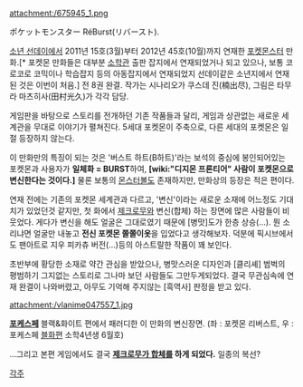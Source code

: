 attachment:/675945_1.png

ポケットモンスター RéBurst(リバースト).

[[소년 선데이]]에서 2011년 15호(3월)부터 2012년 45호(10월)까지 연재한 [[포켓몬스터]] 만화.[* 포켓몬 만화들은 대부분 [[소학관]] 출판 잡지에서 연재되었거나 되고 있으나, 보통 코로코로 코믹이나 학습잡지 등의 아동잡지에서 연재되었지 선데이같은 소년지에서 연재된 것은 이번이 처음.] 전 8권 완결.
작가는 시나리오가 쿠스데 진(楠出尽), 그림은 타무라 마츠히사(田村光久)가 각각 담당.

게임판을 바탕으로 스토리를 전개하던 기존 작품들과 달리, 게임과 상관없는 새로운 세계관을 무대로 이야기가 펼쳐진다. 5세대 포켓몬이 주축으로, 다른 세대의 포켓몬은 일절 등장하지 않는다.

이 만화만의 특징이 되는 것은 '버스트 하트(B하트)'라는 보석의 중심에 봉인되어있는 포켓몬과 사용자가 '''일체화 = BURST'''하여, '''[wiki:"디지몬 프론티어" 사람이 포켓몬으로 변신한다는 것이다.]''' 물론 보통의 [[몬스터볼]]도 존재하지만, 만화상의 등장은 적은 편이다.

연재 전에는 기존의 포켓몬 세계관과 다르고, '변신'이라는 새로운 소재에 어느정도 기대치가 있었던것 같지만, 첫 화에서 [[제크로무]]와 변신(합체) 하는 장면에 많은 사람들이 비웃었다. 게다가 변신을 해도 얼굴은 그대로였기 때문에 [병맛]도가 한층 상승(…). 뭔 소리냐면 얼굴만 내놓고 '''전신 포켓몬 쫄쫄이옷'''을 입었다고 생각해보자. 덕분에 픽시브에서도 팬아트로 지우 피카츄 버전(...)등의 아스트랄한 작품이 꽤 보인다.

초반부에 황당한 소재로 약간 관심을 받았으나, 병맛스러운 디자인과 [클리셰] 범벅의 평범하기 그지없는 스토리로 그나마 보던 사람들도 그만두게되었다. 결국 무관심속에 연재 완결이 나와버렸고, 아무도 기억해 주지않는 [흑역사] 판정을 받고 있다.

attachment:/vlanime047557_1.jpg

'''[[포케스페]]''' 블랙&화이트 편에서 패러디한 이 만화의 변신장면.
(좌 : 포켓몬 리버스트, 우 : 포케스페 [[블화]]편 소학4년생 6월호)

...그리고 본편 게임에서도 결국 '''[[큐레무|제크로무가 합체]]를 하게 되었다.''' 일종의 복선?

[[각주]] 

